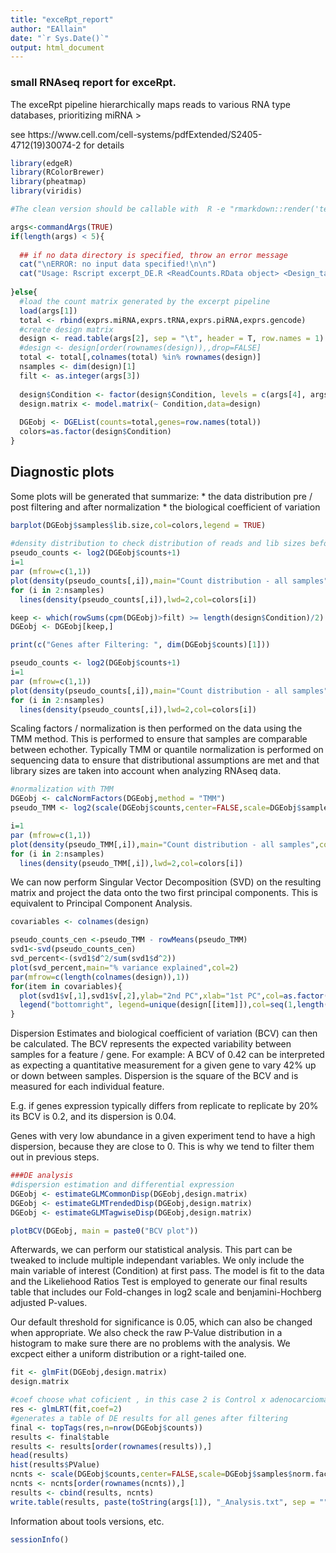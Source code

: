 ---
title: "exceRpt_report"
author: "EAllain"
date: "`r Sys.Date()`"
output: html_document
---
### small RNAseq report for exceRpt. 
The exceRpt pipeline hierarchically maps reads to various RNA type databases, prioritizing miRNA > 

see https://www.cell.com/cell-systems/pdfExtended/S2405-4712(19)30074-2 for details

```{r setup}
library(edgeR)
library(RColorBrewer)
library(pheatmap)
library(viridis)

#The clean version should be callable with  R -e "rmarkdown::render('test.rmd')" --args X Y Z

args<-commandArgs(TRUE)
if(length(args) < 5){
  
  ## if no data directory is specified, throw an error message
  cat("\nERROR: no input data specified!\n\n")
  cat("Usage: Rscript excerpt_DE.R <ReadCounts.RData object> <Design_table> <filter_in_cpm> <reference_level> <treatment_level>\n\n")
  
}else{
  #load the count matrix generated by the excerpt pipeline
  load(args[1])
  total <- rbind(exprs.miRNA,exprs.tRNA,exprs.piRNA,exprs.gencode)
  #create design matrix
  design <- read.table(args[2], sep = "\t", header = T, row.names = 1)
  #design <- design[order(rownames(design)),,drop=FALSE]
  total <- total[,colnames(total) %in% rownames(design)]
  nsamples <- dim(design)[1]
  filt <- as.integer(args[3])
  
  design$Condition <- factor(design$Condition, levels = c(args[4], args[5]))
  design.matrix <- model.matrix(~ Condition,data=design)
  
  DGEobj <- DGEList(counts=total,genes=row.names(total))
  colors=as.factor(design$Condition)
}
```

## Diagnostic plots

Some plots will be generated that summarize:
* the data distribution pre / post filtering and after normalization
* the biological coefficient of variation

```{r diagnostics}
barplot(DGEobj$samples$lib.size,col=colors,legend = TRUE)
  
#density distribution to check distribution of reads and lib sizes before normalization
pseudo_counts <- log2(DGEobj$counts+1)
i=1
par (mfrow=c(1,1))
plot(density(pseudo_counts[,i]),main="Count distribution - all samples",col=colors[i])
for (i in 2:nsamples)
  lines(density(pseudo_counts[,i]),lwd=2,col=colors[i])

keep <- which(rowSums(cpm(DGEobj)>filt) >= length(design$Condition)/2)
DGEobj <- DGEobj[keep,]

print(c("Genes after Filtering: ", dim(DGEobj$counts)[1]))

pseudo_counts <- log2(DGEobj$counts+1)
i=1
par (mfrow=c(1,1))
plot(density(pseudo_counts[,i]),main="Count distribution - all samples",col=colors[i])
for (i in 2:nsamples)
  lines(density(pseudo_counts[,i]),lwd=2,col=colors[i])

```

Scaling factors / normalization is then performed on the data using the TMM method. This is performed to ensure that samples are comparable between echother. Typically TMM or quantile normalization is performed on sequencing data to ensure that distributional assumptions are met and that library sizes are taken into account when analyzing RNAseq data. 

```{r pressure, echo=FALSE}
#normalization with TMM
DGEobj <- calcNormFactors(DGEobj,method = "TMM")
pseudo_TMM <- log2(scale(DGEobj$counts,center=FALSE,scale=DGEobj$samples$norm.factors)+1)

i=1
par (mfrow=c(1,1))
plot(density(pseudo_TMM[,i]),main="Count distribution - all samples",col=colors[i])
for (i in 2:nsamples)
  lines(density(pseudo_TMM[,i]),lwd=2,col=colors[i])
```

We can now perform Singular Vector Decomposition (SVD) on the resulting matrix and project the data onto the two first principal components. This is equivalent to Principal Component Analysis. 

```{r SVD}
covariables <- colnames(design)

pseudo_counts_cen <-pseudo_TMM - rowMeans(pseudo_TMM)
svd1<-svd(pseudo_counts_cen)
svd_percent<-(svd1$d^2/sum(svd1$d^2))
plot(svd_percent,main="% variance explained",col=2)
par(mfrow=c(length(colnames(design)),1))
for(item in covariables){
  plot(svd1$v[,1],svd1$v[,2],ylab="2nd PC",xlab="1st PC",col=as.factor(design[[item]]), main=item)
  legend("bottomright", legend=unique(design[[item]]),col=seq(1,length(unique(design[[item]]))), pch=1, cex=0.8)
}

```

Dispersion Estimates and biological coefficient of variation (BCV) can then be calculated. The BCV represents the expected variability between samples for a feature / gene. For example: A BCV of 0.42 can be interpreted as expecting a quantitative measurement for a given gene to vary 42% up or down between samples. Dispersion is the square of the BCV and is measured for each individual feature. 

E.g. if genes expression typically differs from replicate to replicate by 20% its BCV is 0.2, and its dispersion is 0.04.

Genes with very low abundance in a given experiment tend to have a high dispersion, because they are close to 0. This is why we tend to filter them out in previous steps.

```{r Dispersion_BCV}
###DE analysis
#dispersion estimation and differential expression
DGEobj <- estimateGLMCommonDisp(DGEobj,design.matrix)
DGEobj <- estimateGLMTrendedDisp(DGEobj,design.matrix)
DGEobj <- estimateGLMTagwiseDisp(DGEobj,design.matrix)

plotBCV(DGEobj, main = paste0("BCV plot"))
```

Afterwards, we can perform our statistical analysis. This part can be tweaked to include multiple independant variables. We only include the main variable of interest (Condition) at first pass. The model is fit to the data and the Likeliehood Ratios Test is employed to generate our final results table that includes our Fold-changes in log2 scale and benjamini-Hochberg adjusted P-values. 

Our default threshold for significance is 0.05, which can also be changed when appropriate. We also check the raw P-Value distribution in a histogram to make sure there are no problems with the analysis. We excpect either a uniform distribution or a right-tailed one. 

```{r Stats}

fit <- glmFit(DGEobj,design.matrix)
design.matrix

#coef choose what coficient , in this case 2 is Control x adenocarcioma, and 3 is Control x COPD
res <- glmLRT(fit,coef=2)
#generates a table of DE results for all genes after filtering
final <- topTags(res,n=nrow(DGEobj$counts))
results <- final$table
results <- results[order(rownames(results)),]
head(results)
hist(results$PValue)
ncnts <- scale(DGEobj$counts,center=FALSE,scale=DGEobj$samples$norm.factors)
ncnts <- ncnts[order(rownames(ncnts)),]
results <- cbind(results, ncnts)
write.table(results, paste(toString(args[1]), "_Analysis.txt", sep = ""), sep = "\t")

```


Information about tools versions, etc.

```{r Info}
sessionInfo()
```



